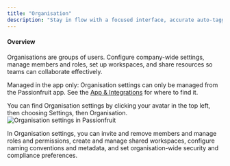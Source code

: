 ```yaml
---
title: "Organisation"
description: "Stay in flow with a focused interface, accurate auto-tagging, and quicker performance across the app and add-ins."
---
```


#### Overview
Organisations are groups of users. Configure company-wide settings, manage members and roles, set up workspaces, and share resources so teams can collaborate effectively.

<Info> Managed in the app only: Organisation settings can only be managed from the Passionfruit app. See the [App & Integrations](/docs/installation/apps) for where to find it.</Info>


You can find Organisation settings by clicking your avatar in the top left, then choosing Settings, then Organisation.
<img src="/images/workspace/organisation.png" className="w-full border-none h-auto my-0" alt="Organisation settings in Passionfruit" />

In Organisation settings, you can invite and remove members and manage roles and permissions, create and manage shared workspaces, configure naming conventions and metadata, and set organisation-wide security and compliance preferences.
